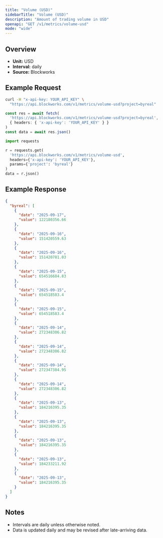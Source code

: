 ```yaml
---
title: "Volume (USD)"
sidebarTitle: "Volume (USD)"
description: "Amount of trading volume in USD"
openapi: "GET /v1/metrics/volume-usd"
mode: "wide"
---
```


## Overview

- **Unit:** USD
- **Interval:** daily
- **Source:** Blockworks

## Example Request

<CodeGroup>

```bash cURL
curl -H "x-api-key: YOUR_API_KEY" \
  "https://api.blockworks.com/v1/metrics/volume-usd?project=byreal"
```

```typescript TypeScript
const res = await fetch(
  'https://api.blockworks.com/v1/metrics/volume-usd?project=byreal',
  { headers: { 'x-api-key': 'YOUR_API_KEY' } }
)
const data = await res.json()
```

```python Python
import requests

r = requests.get(
  'https://api.blockworks.com/v1/metrics/volume-usd',
  headers={'x-api-key': 'YOUR_API_KEY'},
  params={'project': 'byreal'}
)
data = r.json()
```

</CodeGroup>

## Example Response

```json
{
  "byreal": [
    {
      "date": "2025-09-17",
      "value": 122180356.66
    },
    {
      "date": "2025-09-16",
      "value": 151420559.63
    },
    {
      "date": "2025-09-16",
      "value": 151420781.03
    },
    {
      "date": "2025-09-15",
      "value": 654516684.83
    },
    {
      "date": "2025-09-15",
      "value": 654518583.4
    },
    {
      "date": "2025-09-15",
      "value": 654518583.4
    },
    {
      "date": "2025-09-14",
      "value": 272348306.82
    },
    {
      "date": "2025-09-14",
      "value": 272348306.82
    },
    {
      "date": "2025-09-14",
      "value": 272347384.95
    },
    {
      "date": "2025-09-14",
      "value": 272348306.82
    },
    {
      "date": "2025-09-13",
      "value": 184216395.35
    },
    {
      "date": "2025-09-13",
      "value": 184216395.35
    },
    {
      "date": "2025-09-13",
      "value": 184216395.35
    },
    {
      "date": "2025-09-13",
      "value": 184233211.92
    },
    {
      "date": "2025-09-13",
      "value": 184216395.35
    }
  ]
}
```

## Notes
- Intervals are daily unless otherwise noted.
- Data is updated daily and may be revised after late-arriving data.